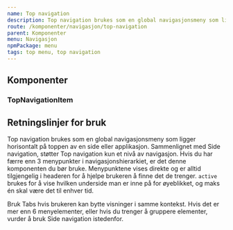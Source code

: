 ```yaml
---
name: Top navigation
description: Top navigation brukes som en global navigasjonsmeny som ligger horisontalt på toppen av en side eller applikasjon.
route: /komponenter/navigasjon/top-navigation
parent: Komponenter
menu: Navigasjon
npmPackage: menu
tags: top menu, top navigation
---
```



<PageHeader />

<Playground props={topnavigation}>
  <TopNavigationItem></TopNavigationItem>
</Playground>

## Komponenter

### TopNavigationItem

<ImportStatement imports="TopNavigationItem" />
<Props of={TopNavigationItem} />

## Retningslinjer for bruk

Top navigation brukes som en global navigasjonsmeny som ligger horisontalt på toppen av en side eller applikasjon.
Sammenlignet med Side navigation, støtter Top navigation kun et nivå av navigasjon.
Hvis du har færre enn 3 menypunkter i navigasjonshierarkiet, er det denne komponenten du bør bruke.
Menypunktene vises direkte og er alltid tilgjengelig i headeren for å hjelpe brukeren å finne det de trenger.
`active` brukes for å vise hvilken underside man er inne på for øyeblikket, og maks én skal være det til enhver tid.

Bruk Tabs hvis brukeren kan bytte visninger i samme kontekst.
Hvis det er mer enn 6 menyelementer, eller hvis du trenger å gruppere elementer, vurder å bruk Side navigation istedenfor.
